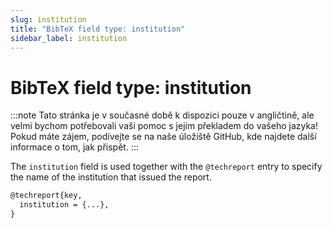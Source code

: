 ```yaml
---
slug: institution
title: "BibTeX field type: institution"
sidebar_label: institution
---
```


# BibTeX field type: institution

:::note
Tato stránka je v současné době k dispozici pouze v angličtině, ale velmi bychom potřebovali vaši pomoc s jejím překladem do vašeho jazyka! Pokud máte zájem, podívejte se na naše úložiště GitHub, kde najdete další informace o tom, jak přispět.
:::


The `institution` field is used together with the `@techreport` entry to specify the name of the institution that issued the report.


```tex
@techreport{key,
  institution = {...},
}
